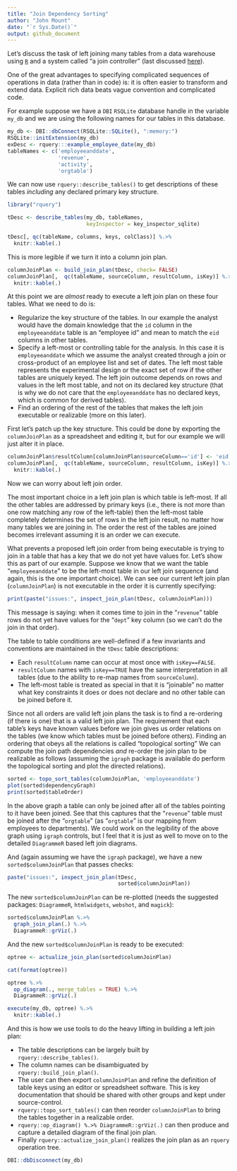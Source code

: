 ```yaml
---
title: "Join Dependency Sorting"
author: "John Mount"
date: "`r Sys.Date()`"
output: github_document
---
```


Let's discuss the task of left joining many tables from a data warehouse using [`R`](https://www.r-project.org) and a system called "a join controller" (last discussed [here](http://www.win-vector.com/blog/2017/06/use-a-join-controller-to-document-your-work/)).

One of the great advantages to specifying complicated sequences of operations in data (rather than in code) is: it is often easier to transform and extend data.  Explicit rich data beats vague convention and complicated code.

For example suppose we have a `DBI` `RSQLite` database handle in the variable `my_db` and we are using the following names for our tables in this database.

```r
my_db <- DBI::dbConnect(RSQLite::SQLite(), ":memory:")
RSQLite::initExtension(my_db)
exDesc <- rquery:::example_employee_date(my_db)
tableNames <- c('employeeanddate',
                'revenue',
                'activity',
                'orgtable')
```

We can now use `rquery::describe_tables()` to get descriptions of these tables *including* any declared primary key structure.

```r
library("rquery")

tDesc <- describe_tables(my_db, tableNames,
                         keyInspector = key_inspector_sqlite)

tDesc[, qc(tableName, columns, keys, colClass)] %.>%
  knitr::kable(.)
```


This is more legible if we turn it into a column join plan.

```r
columnJoinPlan <- build_join_plan(tDesc, check= FALSE)
columnJoinPlan[,  qc(tableName, sourceColumn, resultColumn, isKey)] %.>%
  knitr::kable(.)
```

At this point we are *almost* ready to execute a left join plan on these four tables.  What we need to do is:

 * Regularize the key structure of the tables.  In our example the analyst would have the domain knowledge that the `id` column in the `employeeanddate` table is an "employee id" and mean to match the `eid` columns in other tables.
 * Specify a left-most or controlling table for the analysis.  In this case it is `employeeanddate` which we assume the analyst created through a join or cross-product of an employee list and set of dates.  The left most table represents the experimental design or the exact set of row if the other tables are uniquely keyed.  The left join outcome depends on rows and values in the left most table, and not on its declared key structure (that is why we do not care that the  `employeeanddate` has no declared keys, which is common for derived tables).
 * Find an ordering of the rest of the tables that makes the left join executable or realizable (more on this later).

First let's patch up the key structure.  This could be done by exporting the `columnJoinPlan` as a spreadsheet and editing it, but for our example we will just alter it in place.

```r
columnJoinPlan$resultColumn[columnJoinPlan$sourceColumn=='id'] <- 'eid'
columnJoinPlan[,  qc(tableName, sourceColumn, resultColumn, isKey)] %.>%
  knitr::kable(.)
```

Now we can worry about left join order.

The most important choice in a left join plan is which table is left-most.  If all the other tables are addressed by primary keys (i.e., there is not more than one row matching any row of the left-table) then the left-most table completely determines the set of rows in the left join result, no matter how many tables we are joining in.  The order the rest of the tables are joined becomes irrelevant assuming it is an order we can execute.

What prevents a proposed left join order from being executable is trying to join in a table that has a key that we do not yet have values for.  Let's show this as part of our example.  Suppose we know that we want the table "`employeeanddate`" to be the left-most table in our left join sequence (and again, this is the one important choice).  We can see our current left join plan (`columnJoinPlan`) is not executable in the order it is currently specifying:


```r
print(paste("issues:", inspect_join_plan(tDesc, columnJoinPlan)))
```

This message is saying: when it comes time to join in the "`revenue`" table rows do not yet have values for the "`dept`" key column (so we can't do the join in that order).

The table to table conditions are well-defined if a few invariants and conventions are maintained in the `tDesc` table descriptions:

 * Each `resultColumn` name can occur at most once with `isKey==FALSE`.
 * `resultColumn` names with `isKey==TRUE` have the same interpretation in all tables (due to the ability to re-map names from `sourceColumn`).
 * The left-most table is treated as special in that it is "joinable" no matter what key constraints it does or does not declare and no other table can be joined before it.

Since not all orders are valid left join plans the task is to find a re-ordering (if there is one) that is a valid left join plan.  The requirement that each table's keys have known values before we join gives us order relations on the tables (we know which tables must be joined before others).  Finding an ordering that obeys all the relations is called "topological sorting" We can compute the join path dependencies *and* re-order the join plan to be realizable as follows (assuming the `igraph` package is available do perform the topological sorting and plot the directed relations).

```r
sorted <- topo_sort_tables(columnJoinPlan, 'employeeanddate')
plot(sorted$dependencyGraph)
print(sorted$tableOrder)
```

In the above graph a table can only be joined after all of the tables pointing to it have been joined. See that this captures that the "`revenue`" table must be joined after the "`orgtable`" (as "`orgtable`" is our mapping from employees to departments).   We could work on the legibility of the above graph using `igraph` controls, but I feel that it is just as well to move on to the detailed `DiagrammeR` based left join diagrams.

And (again assuming we have the `igraph` package), we have a new `sorted$columnJoinPlan` that passes checks:

```r
paste("issues:", inspect_join_plan(tDesc, 
                                   sorted$columnJoinPlan))
```

The new `sorted$columnJoinPlan` can be re-plotted (needs the suggested packages:  `DiagrammeR`, `htmlwidgets`, `webshot`, and `magick`): 

```r
sorted$columnJoinPlan %.>%
  graph_join_plan(.) %.>%
  DiagrammeR::grViz(.)
```



And the new `sorted$columnJoinPlan` is ready to be executed:

```r
optree <- actualize_join_plan(sorted$columnJoinPlan)

cat(format(optree))

optree %.>%
  op_diagram(., merge_tables = TRUE) %.>%
  DiagrammeR::grViz(.)

execute(my_db, optree) %.>%
  knitr::kable(.)
```

And this is how we use tools to do the heavy lifting in building a left join plan:

  * The table descriptions can be largely built by `rquery::describe_tables()`.
  * The column names can be disambiguated by `rquery::build_join_plan()`.
  * The user can then export `columnJoinPlan` and refine the definition of table keys using an editor or spreadsheet software.  This is key documentation that should be shared with other groups and kept under source-control.
  * `rquery::topo_sort_tables()` can then reorder `columnJoinPlan` to bring the tables together in a realizable order.
  * `rquery::op_diagram() %.>% DiagrammeR::grViz(.)` can then produce and capture a detailed diagram of the final join plan.
  * Finally `rquery::actualize_join_plan()` realizes the join plan as an `rquery` operation tree.

```r
DBI::dbDisconnect(my_db)
```

